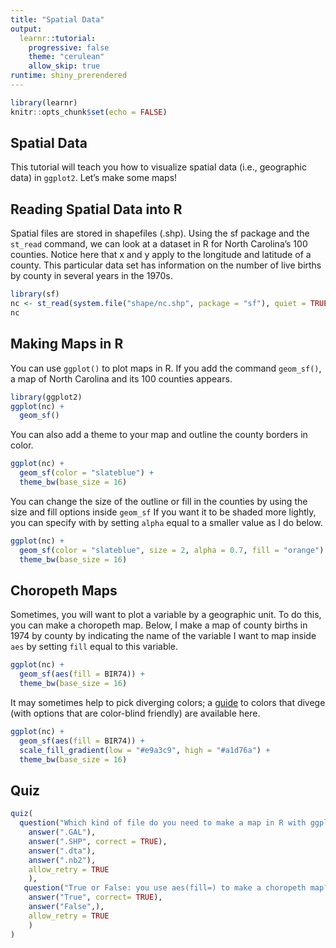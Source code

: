 ---
title: "Spatial Data"
output: 
  learnr::tutorial:
    progressive: false
    theme: "cerulean"
    allow_skip: true
runtime: shiny_prerendered
---

```{r setup, include=FALSE}
library(learnr)
knitr::opts_chunk$set(echo = FALSE)
```

## Spatial Data

This tutorial will teach you how to visualize spatial data (i.e., geographic data) in `ggplot2`. Let's make some maps!

## Reading Spatial Data into R

Spatial files are stored in shapefiles (.shp). Using the sf package and the `st_read` command, we can look at a dataset in R for North Carolina's 100 counties. Notice here that x and y apply to the longitude and latitude of a county. This particular data set has information on the number of live births by county in several years in the 1970s.

```{r sf, echo=TRUE}
library(sf)
nc <- st_read(system.file("shape/nc.shp", package = "sf"), quiet = TRUE)
nc
```

## Making Maps in R

You can use `ggplot()` to plot maps in R. If you add the command `geom_sf()`, a map of North Carolina and its 100 counties appears.
```{r ncmap, echo=TRUE, fig.width=5}
library(ggplot2)
ggplot(nc) +
  geom_sf()
```

You can also add a theme to your map and outline the county borders in color.
```{r themecolors, echo=TRUE, fig.width=5}
ggplot(nc) +
  geom_sf(color = "slateblue") +
  theme_bw(base_size = 16)
```

You can change the size of the outline or fill in the counties by using the size and fill options inside `geom_sf` If you want it to be shaded more lightly, you can specify with by setting `alpha` equal to a smaller value as I do below.

```{r themecolors2, echo=TRUE, fig.width=5}
ggplot(nc) +
  geom_sf(color = "slateblue", size = 2, alpha = 0.7, fill = "orange") +
  theme_bw(base_size = 16)
```

## Choropeth Maps

Sometimes, you will want to plot a variable by a geographic unit. To do this, you can make a choropeth map. Below, I make a map of county births in 1974 by county by indicating the name of the variable I want to map inside `aes` by setting `fill` equal to this variable.

```{r fill, echo=TRUE, fig.width=5}
ggplot(nc) +
  geom_sf(aes(fill = BIR74)) +
  theme_bw(base_size = 16)
```

It may sometimes help to pick diverging colors; a [guide](https://colorbrewer2.org/#type=diverging&scheme=PiYG&n=3) to colors that divege (with options that are color-blind friendly) are available here.

```{r gradient, echo=TRUE, fig.width=5}
ggplot(nc) +
  geom_sf(aes(fill = BIR74)) +
  scale_fill_gradient(low = "#e9a3c9", high = "#a1d76a") +
  theme_bw(base_size = 16)
```

## Quiz

```{r quiz}
quiz(
  question("Which kind of file do you need to make a map in R with ggplot?",
    answer(".GAL"),
    answer(".SHP", correct = TRUE),
    answer(".dta"),
    answer(".nb2"),
    allow_retry = TRUE
    ),
   question("True or False: you use aes(fill=) to make a choropeth map?",
    answer("True", correct= TRUE),
    answer("False",),
    allow_retry = TRUE
    )
)
```
